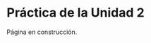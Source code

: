 \thispagestyle{primerapagina}

# Práctica de la Unidad 2

::: en-construccion
Página en construcción.
:::
